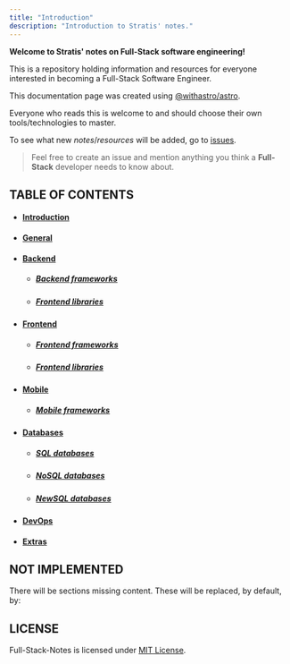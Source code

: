 ```yaml
---
title: "Introduction"
description: "Introduction to Stratis' notes."
---
```


**Welcome to Stratis' notes on Full-Stack software engineering!**

This is a repository holding information and resources for everyone interested in becoming a Full-Stack Software Engineer.

This documentation page was created using [@withastro/astro](https://github.com/withastro/astro).

Everyone who reads this is welcome to and should choose their own tools/technologies to master.

To see what new *notes*/*resources* will be added, go to [issues](https://GitHub.com/stratis-dermanoutsos/Full-Stack-Notes/issues/).

> Feel free to create an issue and mention anything you think a **Full-Stack** developer needs to know about.

## TABLE OF CONTENTS

- #### [Introduction](/en/intro)
- #### [General](/en/general)
- #### [Backend](/en/backend)
  - ##### [Backend frameworks](/en/backend/frameworks)
  - ##### [Frontend libraries](/en/frontend/libraries)
- #### [Frontend](/en/frontend)
  - ##### [Frontend frameworks](/en/frontend/frameworks)
  - ##### [Frontend libraries](/en/frontend/libraries)
- #### [Mobile](/en/mobile)
  - ##### [Mobile frameworks](/en/mobile/frameworks)
- #### [Databases](/en/database)
  - ##### [SQL databases](/en/database/nosql)
  - ##### [NoSQL databases](/en/database/nosql)
  - ##### [NewSQL databases](/en/database/newsql)
- #### [DevOps](/en/devops)
- #### [Extras](/en/extras)

## NOT IMPLEMENTED

There will be sections missing content. These will be replaced, by default, by:

<Todo client:visible />

## LICENSE

Full-Stack-Notes is licensed under [MIT License](https://github.com/Stratis-Dermanoutsos/Full-Stack-Notes/blob/main/LICENSE).
